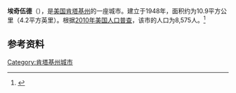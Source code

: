 {{Infobox City 
|chinese_name = 埃奇伍德
|official_name = Edgewood
|image_flag = 
|image_seal = 
|image_skyline = 
|image_map = 
|map_caption =
|subdivision_type = [[國家|國家]]
|subdivision_name = {{USA}}
|leader_title = 
|leader_name = 
|subdivision_type1 = [[美國行政區劃|州]]
|subdivision_name1 = [[肯塔基州|肯塔基州]]
|subdivision_type2 = [[肯塔基州行政区划|县]]
|subdivision_name2 = Kenton
|found_title            = 正式立市
|found_date             = 1948年
|area_total = 10.9
|area_land = 
|area_water = 
|population_as_of = 2010
|population_total = 8,575
|population_density = 
|timezone = 
|utc_offset = 
|timezone_DST = 
|utc_offset_DST = 
}}

'''埃奇伍德'''（{{lang-en|'''Edgewood'''}}），是[[美国|美国]][[肯塔基州|肯塔基州]]的一座城市。建立于1948年，面积约为10.9平方公里（4.2平方英里）。根据[[2010年美国人口普查|2010年美国人口普查]]，该市的人口为8,575人。<ref name=census>{{cite web |url = http://www.census.gov/prod/www/abs/decennial/ |title = Census of Population and Housing |publisher = U.S. Census Bureau |accessdate = November 18, 2011 |archive-url = https://web.archive.org/web/20060208103743/http://www.census.gov/prod/www/abs/decennial/ |archive-date = 2006-02-08 |dead-url = yes }}</ref>

== 参考资料 ==
{{reflist}}

[[Category:肯塔基州城市|Category:肯塔基州城市]]

{{Kentucky-stub}}